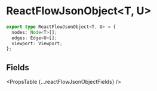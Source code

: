 
# ReactFlowJsonObject&lt;T, U>

```ts
export type ReactFlowJsonObject<T, U> = {
  nodes: Node<T>[];
  edges: Edge<U>[];
  viewport: Viewport;
};
```

## Fields

<PropsTable {...reactFlowJsonObjectFields} />
